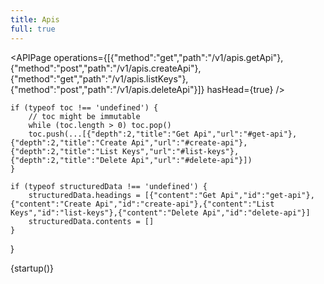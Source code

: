 ```yaml
---
title: Apis
full: true
---
```


<APIPage operations={[{"method":"get","path":"/v1/apis.getApi"},{"method":"post","path":"/v1/apis.createApi"},{"method":"get","path":"/v1/apis.listKeys"},{"method":"post","path":"/v1/apis.deleteApi"}]} hasHead={true} />

    if (typeof toc !== 'undefined') {
        // toc might be immutable
        while (toc.length > 0) toc.pop()
        toc.push(...[{"depth":2,"title":"Get Api","url":"#get-api"},{"depth":2,"title":"Create Api","url":"#create-api"},{"depth":2,"title":"List Keys","url":"#list-keys"},{"depth":2,"title":"Delete Api","url":"#delete-api"}])
    }
    
    if (typeof structuredData !== 'undefined') {
        structuredData.headings = [{"content":"Get Api","id":"get-api"},{"content":"Create Api","id":"create-api"},{"content":"List Keys","id":"list-keys"},{"content":"Delete Api","id":"delete-api"}]
        structuredData.contents = []
    }
}

{startup()}